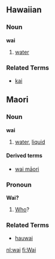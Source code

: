 ==Hawaiian==
===Noun===
'''wai'''

# [[water]]

===Related Terms===
*[[kai]]


==Maori==
===Noun===
'''wai'''

# [[water]], [[liquid]]

====Derived terms====
*[[wai māori]]

===Pronoun===
'''Wai?'''

# [[Who]]?

===Related Terms===
*[[hauwai]]

[[nl:wai]]
[[fi:Wai]]